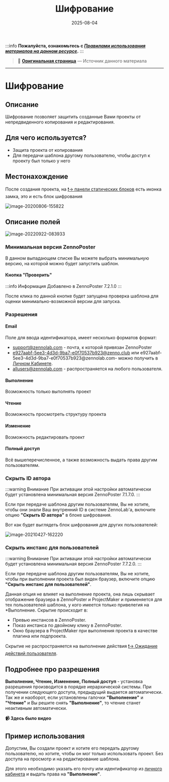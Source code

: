 ﻿---
sidebar_position: 4
title: "Шифрование"
description: ""
date: "2025-08-04"
converted: true
originalFile: "Шифрование.txt"
targetUrl: "https://zennolab.atlassian.net/wiki/spaces/RU/pages/534315498"
---
:::info **Пожалуйста, ознакомьтесь с [*Правилами использования материалов на данном ресурсе*](../Disclaimer).**
:::

> 🔗 **[Оригинальная страница](https://zennolab.atlassian.net/wiki/spaces/RU/pages/534315498)** — Источник данного материала

_______________________________________________  
# Шифрование

## Описание

Шифрование позволяет защитить созданные Вами проекты от непредвиденного копирования и редактирования.

## Для чего используется?

- Защита проекта от копирования
- Для передачи шаблона другому пользователю, чтобы доступ к проекту был только у него

## Местонахождение

После создания проекта, на [❗→ панели статических блоков](https://zennolab.atlassian.net/wiki/spaces/RU/pages/534053179 "https://zennolab.atlassian.net/wiki/spaces/RU/pages/534053179") есть иконка замка, это и есть блок шифрования

![image-20200806-155822](./assets/Шифрование/Шифрование_pic1.png)



## Описание полей

![image-20220922-083933](./assets/Шифрование/Шифрование_pic2.png)



### Минимальная версия ZennoPoster

В данном выпадающем списке Вы можете выбрать минимальную версию, на которой можно будет запустить шаблон.

#### Кнопка "Проверить"

:::info Информация
Добавлено в ZennoPoster 7.2.1.0
:::

После клика по данной кнопке будет запущена проверка шаблона для оценки минимально-возможной версии для запуска. 

### Разрешения

#### Email

Поле для ввода идентификатора, имеет несколько форматов формат:

- support@zennolab.com - почта, к которой привязан ZennoPoster
- e927aabf-5ee3-4d3d-9ba7-e0f70537b923@zenno.club или e927aabf-5ee3-4d3d-9ba7-e0f70537b923@zennolab.com- можно получить в [Личном Кабинете](https://userarea.zennolab.com/lk/userarea/Profile.aspx "https://userarea.zennolab.com/lk/userarea/Profile.aspx").
- allusers@zennolab.com - распространяется на любого пользователя.

#### Выполнение

Возможность только выполнять проект

#### Чтение

Возможность просмотреть структуру проекта

#### Изменение

Возможность редактировать проект

#### Полный доступ

Всё вышеперечисленное, а также возможность выдать права другим пользователям.

### Скрыть ID автора

:::warning Внимание
При активации этой настройки автоматически будет установлена минимальная версия ZennoPoster 7.1.7.0.
:::

Если при передаче шаблона другим пользователям, Вы не хотите, чтобы они знали Ваш внутренний ID в системе ZennoLab'a, включите опцию **"Скрыть ID автора"** в блоке шифрования. 

Вот как будет выглядеть блок шифрования для других пользователей:

![image-20210427-162220](./assets/Шифрование/Шифрование_pic3.png)



### Скрыть инстанс для пользователей

:::warning Внимание
При активации этой настройки автоматически будет установлена минимальная версия ZennoPoster 7.7.2.0.
:::

Если при передаче шаблона другим пользователям, Вы не хотите, чтобы при выполнении проекта был виден браузер, включите опцию **"Скрыть инстанс для пользователей"**.

Данная опция не влияет на выполнение проекта, она лишь скрывает отображение браузера в ZennoPoster и ProjectMaker и применяется для тех пользователей шаблона, у кого имеется только привелегия на *Выполнение. Скрытие происходит в:

- Превью инстансов в ZennoPoster.
- Показ инстанса по двойному клику в ZennoPoster.
- Окно браузера в ProjectMaker при выполнения проекта в качестве плагина или подпроекта.

Скрытие не распространяется на выполнение действия [❗→ Ожидание действий пользователя](https://zennolab.atlassian.net/wiki/spaces/RU/pages/2110259201).

  

## Подробнее про разрешения

**Выполнение, Чтение, Изменение, Полный доступ** - установка разрешения производится в порядке иерархической системы. При получении следующего доступа, предыдущий выдается автоматически. Так же и наоборот, если установлены галочки **"Выполнение"** и **"Чтение"** и Вы решите снять **"Выполнение"**, то чтение станет неактивным автоматически.



**📹 Здесь было видео**

  

## Пример использования

Допустим, Вы создали проект и хотите его передать другому пользователю, но хотите, чтобы он мог только использовать проект. Без доступа на просмотр и на редактирование шаблона.

Для этого необходимо указать его почту или идентификатор из [личного кабинета](https://userarea.zennolab.com/ "https://userarea.zennolab.com/") и выдать права на **"Выполнение"**.